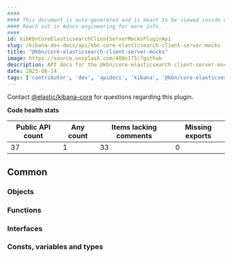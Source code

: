 ```yaml
---
####
#### This document is auto-generated and is meant to be viewed inside our experimental, new docs system.
#### Reach out in #docs-engineering for more info.
####
id: kibKbnCoreElasticsearchClientServerMocksPluginApi
slug: /kibana-dev-docs/api/kbn-core-elasticsearch-client-server-mocks
title: "@kbn/core-elasticsearch-client-server-mocks"
image: https://source.unsplash.com/400x175/?github
description: API docs for the @kbn/core-elasticsearch-client-server-mocks plugin
date: 2023-06-14
tags: ['contributor', 'dev', 'apidocs', 'kibana', '@kbn/core-elasticsearch-client-server-mocks']
---
```




Contact [@elastic/kibana-core](https://github.com/orgs/elastic/teams/kibana-core) for questions regarding this plugin.

**Code health stats**

| Public API count  | Any count | Items lacking comments | Missing exports |
|-------------------|-----------|------------------------|-----------------|
| 37 | 1 | 33 | 0 |

## Common

### Objects
<DocDefinitionList data={kbnCoreElasticsearchClientServerMocksObj.common.objects}/>

### Functions
<DocDefinitionList data={kbnCoreElasticsearchClientServerMocksObj.common.functions}/>

### Interfaces
<DocDefinitionList data={kbnCoreElasticsearchClientServerMocksObj.common.interfaces}/>

### Consts, variables and types
<DocDefinitionList data={kbnCoreElasticsearchClientServerMocksObj.common.misc}/>

